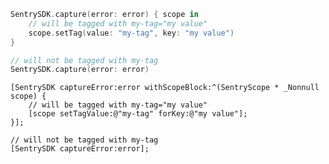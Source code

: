 ```swift
SentrySDK.capture(error: error) { scope in
    // will be tagged with my-tag="my value"
    scope.setTag(value: "my-tag", key: "my value")
}

// will not be tagged with my-tag
SentrySDK.capture(error: error)
```

```objc
[SentrySDK captureError:error withScopeBlock:^(SentryScope * _Nonnull scope) {
    // will be tagged with my-tag="my value"
    [scope setTagValue:@"my-tag" forKey:@"my value"];
}];

// will not be tagged with my-tag
[SentrySDK captureError:error];
```
